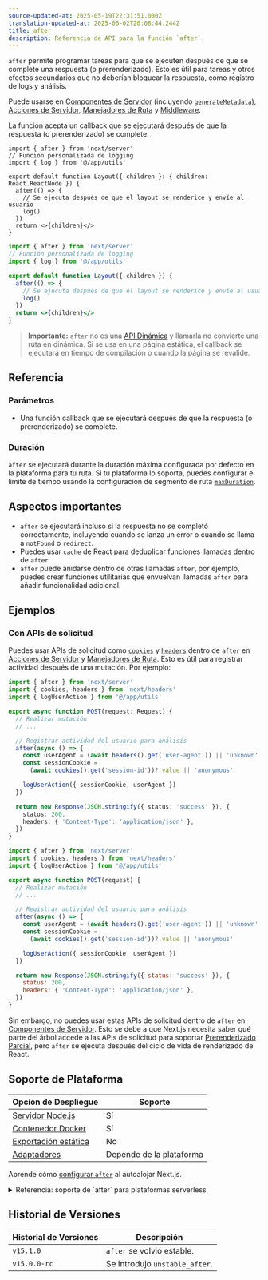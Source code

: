 ```yaml
---
source-updated-at: 2025-05-19T22:31:51.000Z
translation-updated-at: 2025-06-02T20:08:44.244Z
title: after
description: Referencia de API para la función `after`.
---
```


`after` permite programar tareas para que se ejecuten después de que se complete una respuesta (o prerenderizado). Esto es útil para tareas y otros efectos secundarios que no deberían bloquear la respuesta, como registro de logs y análisis.

Puede usarse en [Componentes de Servidor](/docs/app/getting-started/server-and-client-components) (incluyendo [`generateMetadata`](https://nextjs.org/docs/app/api-reference/functions/generate-metadata)), [Acciones de Servidor](/docs/app/building-your-application/data-fetching/server-actions-and-mutations), [Manejadores de Ruta](/docs/app/building-your-application/routing/route-handlers) y [Middleware](/docs/app/building-your-application/routing/middleware).

La función acepta un callback que se ejecutará después de que la respuesta (o prerenderizado) se complete:

```tsx filename="app/layout.tsx" switcher
import { after } from 'next/server'
// Función personalizada de logging
import { log } from '@/app/utils'

export default function Layout({ children }: { children: React.ReactNode }) {
  after(() => {
    // Se ejecuta después de que el layout se renderice y envíe al usuario
    log()
  })
  return <>{children}</>
}
```

```jsx filename="app/layout.jsx" switcher
import { after } from 'next/server'
// Función personalizada de logging
import { log } from '@/app/utils'

export default function Layout({ children }) {
  after(() => {
    // Se ejecuta después de que el layout se renderice y envíe al usuario
    log()
  })
  return <>{children}</>
}
```

> **Importante:** `after` no es una [API Dinámica](/docs/app/getting-started/partial-prerendering#dynamic-rendering) y llamarla no convierte una ruta en dinámica. Si se usa en una página estática, el callback se ejecutará en tiempo de compilación o cuando la página se revalide.

## Referencia

### Parámetros

- Una función callback que se ejecutará después de que la respuesta (o prerenderizado) se complete.

### Duración

`after` se ejecutará durante la duración máxima configurada por defecto en la plataforma para tu ruta. Si tu plataforma lo soporta, puedes configurar el límite de tiempo usando la configuración de segmento de ruta [`maxDuration`](/docs/app/api-reference/file-conventions/route-segment-config#maxduration).

## Aspectos importantes

- `after` se ejecutará incluso si la respuesta no se completó correctamente, incluyendo cuando se lanza un error o cuando se llama a `notFound` o `redirect`.
- Puedes usar `cache` de React para deduplicar funciones llamadas dentro de `after`.
- `after` puede anidarse dentro de otras llamadas `after`, por ejemplo, puedes crear funciones utilitarias que envuelvan llamadas `after` para añadir funcionalidad adicional.

## Ejemplos

### Con APIs de solicitud

Puedes usar APIs de solicitud como [`cookies`](/docs/app/api-reference/functions/cookies) y [`headers`](/docs/app/api-reference/functions/headers) dentro de `after` en [Acciones de Servidor](/docs/app/building-your-application/data-fetching/server-actions-and-mutations) y [Manejadores de Ruta](/docs/app/api-reference/file-conventions/route). Esto es útil para registrar actividad después de una mutación. Por ejemplo:

```ts filename="app/api/route.ts" highlight={2,7-9} switcher
import { after } from 'next/server'
import { cookies, headers } from 'next/headers'
import { logUserAction } from '@/app/utils'

export async function POST(request: Request) {
  // Realizar mutación
  // ...

  // Registrar actividad del usuario para análisis
  after(async () => {
    const userAgent = (await headers().get('user-agent')) || 'unknown'
    const sessionCookie =
      (await cookies().get('session-id'))?.value || 'anonymous'

    logUserAction({ sessionCookie, userAgent })
  })

  return new Response(JSON.stringify({ status: 'success' }), {
    status: 200,
    headers: { 'Content-Type': 'application/json' },
  })
}
```

```js filename="app/api/route.js" highlight={2,7-9} switcher
import { after } from 'next/server'
import { cookies, headers } from 'next/headers'
import { logUserAction } from '@/app/utils'

export async function POST(request) {
  // Realizar mutación
  // ...

  // Registrar actividad del usuario para análisis
  after(async () => {
    const userAgent = (await headers().get('user-agent')) || 'unknown'
    const sessionCookie =
      (await cookies().get('session-id'))?.value || 'anonymous'

    logUserAction({ sessionCookie, userAgent })
  })

  return new Response(JSON.stringify({ status: 'success' }), {
    status: 200,
    headers: { 'Content-Type': 'application/json' },
  })
}
```

Sin embargo, no puedes usar estas APIs de solicitud dentro de `after` en [Componentes de Servidor](/docs/app/getting-started/server-and-client-components). Esto se debe a que Next.js necesita saber qué parte del árbol accede a las APIs de solicitud para soportar [Prerenderizado Parcial](/docs/app/getting-started/partial-prerendering), pero `after` se ejecuta después del ciclo de vida de renderizado de React.

## Soporte de Plataforma

| Opción de Despliegue                                               | Soporte           |
| ------------------------------------------------------------------- | ----------------- |
| [Servidor Node.js](/docs/app/getting-started/deploying#nodejs-server) | Sí                |
| [Contenedor Docker](/docs/app/getting-started/deploying#docker)      | Sí                |
| [Exportación estática](/docs/app/getting-started/deploying#static-export)  | No                |
| [Adaptadores](/docs/app/getting-started/deploying#adapters)            | Depende de la plataforma |

Aprende cómo [configurar `after`](/docs/app/guides/self-hosting#after) al autoalojar Next.js.

<details id="after-serverless">
  <summary>Referencia: soporte de `after` para plataformas serverless</summary>
  Usar `after` en un contexto serverless requiere esperar a que las tareas asíncronas finalicen después de enviar la respuesta. En Next.js y Vercel, esto se logra usando un primitivo llamado `waitUntil(promise)`, que extiende el tiempo de vida de una invocación serverless hasta que todas las promesas pasadas a [`waitUntil`](https://vercel.com/docs/functions/functions-api-reference#waituntil) se resuelvan.

Si deseas que tus usuarios puedan ejecutar `after`, deberás proporcionar tu propia implementación de `waitUntil` que funcione de manera análoga.

Cuando se llama a `after`, Next.js accederá a `waitUntil` así:

```jsx
const RequestContext = globalThis[Symbol.for('@next/request-context')]
const contextValue = RequestContext?.get()
const waitUntil = contextValue?.waitUntil
```

Lo que significa que se espera que `globalThis[Symbol.for('@next/request-context')]` contenga un objeto como este:

```tsx
type NextRequestContext = {
  get(): NextRequestContextValue | undefined
}

type NextRequestContextValue = {
  waitUntil?: (promise: Promise<any>) => void
}
```

Aquí hay un ejemplo de implementación.

```tsx
import { AsyncLocalStorage } from 'node:async_hooks'

const RequestContextStorage = new AsyncLocalStorage<NextRequestContextValue>()

// Definir e inyectar el accesor que next.js usará
const RequestContext: NextRequestContext = {
  get() {
    return RequestContextStorage.getStore()
  },
}
globalThis[Symbol.for('@next/request-context')] = RequestContext

const handler = (req, res) => {
  const contextValue = { waitUntil: YOUR_WAITUNTIL }
  // Proporcionar el valor
  return RequestContextStorage.run(contextValue, () => nextJsHandler(req, res))
}
```

</details>

## Historial de Versiones

| Historial de Versiones | Descripción                  |
| --------------- | ---------------------------- |
| `v15.1.0`       | `after` se volvió estable.       |
| `v15.0.0-rc`    | Se introdujo `unstable_after`. |